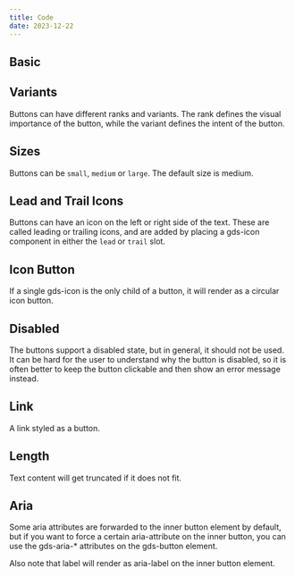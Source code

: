```yaml
---
title: Code
date: 2023-12-22
---
```


## Basic

<Story component='button' id="basic" />

## Variants
Buttons can have different ranks and variants. The rank defines the visual importance of the button, while the variant defines the intent of the button.
<Story component='button' id="ranks-and-variants" />

## Sizes 
Buttons can be <code>small</code>, <code>medium</code> or <code>large</code>. The default size is medium.
<Story component='button' id="sizes" />

## Lead and Trail Icons
Buttons can have an icon on the left or right side of the text. These are called leading or trailing icons, and are added by placing a gds-icon component in either the <code>lead</code> or <code>trail</code> slot.
<Story component='button' id="with-icon" />

## Icon Button
If a single gds-icon is the only child of a button, it will render as a circular icon button.
<Story component='button' id="icon-button" />

## Disabled 
The buttons support a disabled state, but in general, it should not be used. It can be hard for the user to understand why the button is disabled, so it is often better to keep the button clickable and then show an error message instead.
<Story component='button' id="disabled" />

## Link 
A link styled as a button.
<Story component='button' id="link" />

## Length 
Text content will get truncated if it does not fit.
<Story component='button' id="length" />

## Aria 
Some aria attributes are forwarded to the inner button element by default, but if you want to force a certain aria-attribute on the inner button, you can use the gds-aria-* attributes on the gds-button element.

Also note that label will render as aria-label on the inner button element.
<Story component='button' id="aria" />
